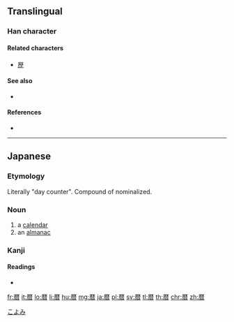 {{also|曆|历}}
==Translingual==
{{Han simplified forms|曆|暦|历}}

===Han character===
{{Han char|rn=72|rad=日|as=10|sn=14|four=|canj=MDDA|ids=⿸厂𣈅}}

====Related characters====
* [[歴]]

====See also====
* {{l|mul|麻}}

====References====
* {{Han ref|kx=0499.061|dkj=14111|hdz=10078.011|uh=66A6|ud=26278}}

----

==Japanese==

===Etymology===
Literally "day counter". Compound of {{compound|日|tr1=ka|t1=day|読む|tr2=yomu|t2=count|lang=ja}} nominalized.

===Noun===
{{ja-noun|こよみ|kyu=曆}}

# a [[calendar]]
# an [[almanac]]

===Kanji===
{{ja-kanji|grade=c|rs=日10|style=s|kyu=曆}}

====Readings====
* {{ja-readings|on=[[れき]] (reki)|kun=[[こよみ]] (koyomi)}}

[[Category:1000 Japanese basic words|こよみ]]

[[fr:暦]]
[[it:暦]]
[[lo:暦]]
[[li:暦]]
[[hu:暦]]
[[mg:暦]]
[[ja:暦]]
[[pl:暦]]
[[sv:暦]]
[[tl:暦]]
[[th:暦]]
[[chr:暦]]
[[zh:暦]]